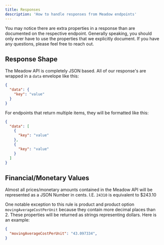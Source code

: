 ```yaml
---
title: Responses
description: 'How to handle responses from Meadow endpoints'
---
```


<Note>You may notice there are extra properties in a response than are documented on the respective endpoint. Generally speaking, you should only ever have to use the properties that we explicitly document. If you have any questions, please feel free to reach out.</Note>

## Response Shape

The Meadow API is completely JSON based. All of our response's are wrapped in a `data` envelope like this:

```json
{
  "data": {
    "key": "value"
  }
}
```

For endpoints that return multiple items, they will be formatted like this:

```json
{
  "data": [
    {
      "key": "value"
    },
    {
      "key": "value"
    }
  ]
}
```

## Financial/Monetary Values

Almost all prices/monetary amounts contained in the Meadow API will be represented as a JSON Number in cents. I.E. `24310` is equivalent to $243.10

One notable exception to this rule is product and product option `movingAverageCostPerUnit` because they contain more decimal places than 2. These properties will be returned as strings representing dollars. Here is an example:

```json
{
  "movingAverageCostPerUnit": "43.097334",
}
```
